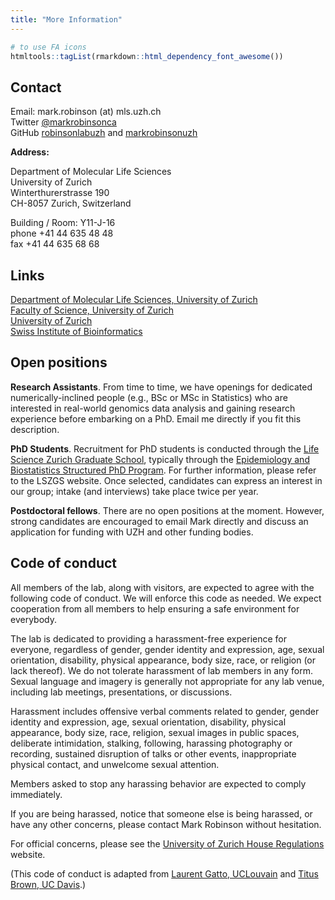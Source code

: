 ```yaml
---
title: "More Information"
---
```


```r
# to use FA icons
htmltools::tagList(rmarkdown::html_dependency_font_awesome())
```


## Contact

Email: mark.robinson (at) mls.uzh.ch  
Twitter <i class="fa fa-twitter"></i> [\@markrobinsonca](https://twitter.com/markrobinsonca)  
GitHub <i class="fa fa-github"></i> [robinsonlabuzh](https://github.com/robinsonlabuzh) and [markrobinsonuzh](https://github.com/markrobinsonuzh)

**Address:**

Department of Molecular Life Sciences  
University of Zurich  
Winterthurerstrasse 190  
CH-8057 Zurich, Switzerland

Building / Room: Y11-J-16  
phone <i class="fa fa-phone"></i> +41 44 635 48 48  
fax <i class="fa fa-fax"></i> +41 44 635 68 68


## Links

[Department of Molecular Life Sciences, University of Zurich](http://www.mls.uzh.ch/en.html)  
[Faculty of Science, University of Zurich](http://www.mnf.uzh.ch/en.html)  
[University of Zurich](http://www.uzh.ch/en.html)  
[Swiss Institute of Bioinformatics](https://www.sib.swiss/)



## Open positions

**Research Assistants**. From time to time, we have openings for dedicated numerically-inclined people (e.g., BSc or MSc in Statistics) who are interested in real-world genomics data analysis and gaining research experience before embarking on a PhD. Email me directly if you fit this description.  

**PhD Students**. Recruitment for PhD students is conducted through the [Life Science Zurich Graduate School](https://www.lifescience-graduateschool.uzh.ch/en.html), typically through the [Epidemiology and Biostatistics Structured PhD Program](http://www.epibiostat-phd.uzh.ch/en.html). For further information, please refer to the LSZGS website. Once selected, candidates can express an interest in our group; intake (and interviews) take place twice per year.  

**Postdoctoral fellows**. There are no open positions at the moment. However, strong candidates are encouraged to email Mark directly and discuss an application for funding with UZH and other funding bodies.  

<!--
We have a 2 year postdoc position open; details are [here](http://imlspenticton.uzh.ch/dump/JobAd_RobinsonStatisticalBioinformatics_PD_7Aug2018.pdf) and applications are due *September 15 2018*.
-->

## Code of conduct

All members of the lab, along with visitors, are expected to agree with the following code of conduct. We will enforce this code as needed. We expect cooperation from all members to help ensuring a safe environment for everybody.

The lab is dedicated to providing a harassment-free experience for everyone, regardless of gender, gender identity and expression, age, sexual orientation, disability, physical appearance, body size, race, or religion (or lack thereof). We do not tolerate harassment of lab members in any form. Sexual language and imagery is generally not appropriate for any lab venue, including lab meetings, presentations, or discussions.

Harassment includes offensive verbal comments related to gender, gender identity and expression, age, sexual orientation, disability, physical appearance, body size, race, religion, sexual images in public spaces, deliberate intimidation, stalking, following, harassing photography or recording, sustained disruption of talks or other events, inappropriate physical contact, and unwelcome sexual attention.

Members asked to stop any harassing behavior are expected to comply immediately.

If you are being harassed, notice that someone else is being harassed, or have any other concerns, please contact Mark Robinson without hesitation.

For official concerns, please see the [University of Zurich House Regulations](http://www.uzh.ch/en/about/basics/houseregulations.html) website.

(This code of conduct is adapted from [Laurent Gatto, UCLouvain](https://lgatto.github.io/cbio-coc/) and [Titus Brown, UC Davis](http://ivory.idyll.org/lab/coc.html).)


